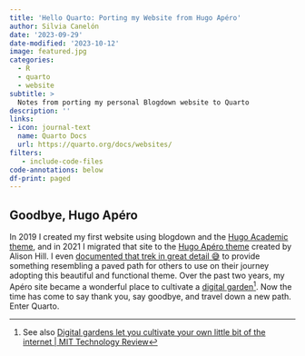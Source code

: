 ```yaml
---
title: 'Hello Quarto: Porting my Website from Hugo Apéro'
author: Silvia Canelón
date: '2023-09-29'
date-modified: '2023-10-12'
image: featured.jpg
categories:
  - R
  - quarto
  - website
subtitle: >
  Notes from porting my personal Blogdown website to Quarto
description: ''
links:
- icon: journal-text
  name: Quarto Docs
  url: https://quarto.org/docs/websites/
filters:
   - include-code-files
code-annotations: below
df-print: paged
---
```




## Goodbye, Hugo Apéro

In 2019 I created my first website using blogdown and the [Hugo Academic theme](https://hugo-academic--silvia.netlify.app/), and in 2021 I migrated that site to the [Hugo Apéro theme](https://hugo-apero--silvia.netlify.app/) created by Alison Hill. I even [documented that trek in great detail 😅](../2021-06-01-hello-hugo-apero/) to provide something resembling a paved path for others to use on their journey adopting this beautiful and functional theme. Over the past two years, my Apéro site became a wonderful place to cultivate a [digital garden](https://youtu.be/E5ERSfydB30?feature=shared&t=694)^[See also [Digital gardens let you cultivate your own little bit of the internet | MIT Technology Review](https://www.technologyreview.com/2020/09/03/1007716/digital-gardens-let-you-cultivate-your-own-little-bit-of-the-internet/)]. Now the time has come to say thank you, say goodbye, and travel down a new path. Enter Quarto.

